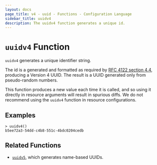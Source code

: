 ```yaml
---
layout: docs
page_title: v4 - uuid - Functions - Configuration Language
sidebar_title: uuidv4
description: The uuidv4 function generates a unique id.
---
```


# `uuidv4` Function

`uuidv4` generates a unique identifier string.

The id is a generated and formatted as required by [RFC 4122 section
4.4](https://tools.ietf.org/html/rfc4122#section-4.4), producing a Version 4
UUID. The result is a UUID generated only from pseudo-random numbers.

This function produces a new value each time it is called, and so using it
directly in resource arguments will result in spurious diffs. We do not
recommend using the `uuidv4` function in resource configurations.

## Examples

```shell-session
> uuidv4()
b5ee72a3-54dd-c4b8-551c-4bdc0204cedb
```

## Related Functions

- [`uuidv5`](/docs/from-1.5/functions/uuid/uuidv5), which generates name-based UUIDs.
